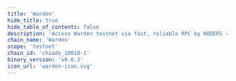 ```yaml
---
title: 'Warden'
hide_title: true
hide_table_of_contents: false
description: 'Access Warden testnet via fast, reliable RPC by NODERS — no limits, Omnichain-ready, and built for scalable Web3'
chain_name: 'Warden'
scope: 'testnet'
chain_id: 'chiado_10010-1'
binary_version: 'v0.6.3'
icon_url: 'warden-icon.svg'
---
```



<ChainLayout>
  <ChainHero
    name="Warden"
    iconUrl="img/warden-icon.svg"
    bgColor="#CAFF93"
    scope="testnet"
    chainId="chiado_10010-1"
    nodeVersion="v0.6.3"
    token=""
    stakeUrl=""
    restakeUrl=""
    websiteUrl="https://wardenprotocol.org/"
    githubUrl="https://github.com/warden-protocol/wardenprotocol"
    xUrl="https://x.com/wardenprotocol"
    discordUrl="https://discord.gg/wardenprotocol"
  />

  <ProductLinks
    appUrl=""
    appImageUrl="img/products/"
    explorerUrl=""
    explorerImageUrl="img/products/"
    faucetUrl=""
  />

  <ToolsGrid
    chainName="warden"
    scope="testnet"
    showInstall={true}
    showUpgrade={true}
    showGenesis={true}
    showCli={true}
    showEndpoints={true}
    showStateSync={true}
    showSnapshot={true}
    showMonitoring={true}
    showLivePeers={true}
    showSeed={true}
    showAddressBook={true}
    showExplorersList={true}
    showPublicEndpoints={true}
    showUsefulTools={false}
    showUpgradeWatcher={false}
  />

</ChainLayout>
